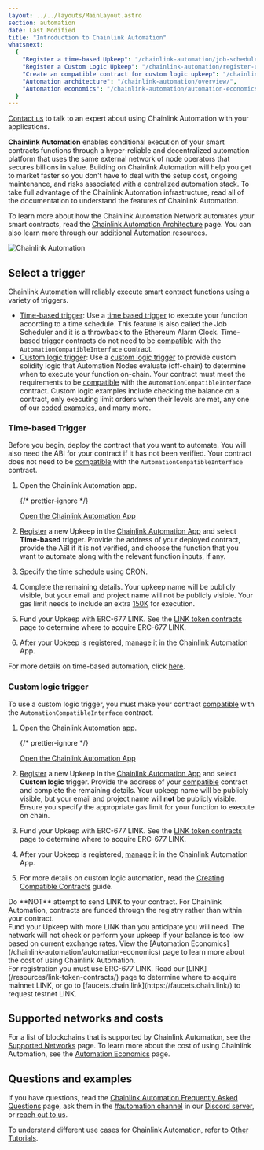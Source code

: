 ```yaml
---
layout: ../../layouts/MainLayout.astro
section: automation
date: Last Modified
title: "Introduction to Chainlink Automation"
whatsnext:
  {
    "Register a time-based Upkeep": "/chainlink-automation/job-scheduler/",
    "Register a Custom Logic Upkeep": "/chainlink-automation/register-upkeep/",
    "Create an compatible contract for custom logic upkeep": "/chainlink-automation/compatible-contracts/",
    "Automation architecture": "/chainlink-automation/overview/",
    "Automation economics": "/chainlink-automation/automation-economics/",
  }
---
```



<Aside type="note" title="Talk to an expert">
  <a href="https://chainlinkcommunity.typeform.com/to/OYQO67EF?page=docs-automation">Contact us</a> to talk to an expert
  about using Chainlink Automation with your applications.
</Aside>

**Chainlink Automation** enables conditional execution of your smart contracts functions through a hyper-reliable and decentralized automation platform that uses the same external network of node operators that secures billions in value. Building on Chainlink Automation will help you get to market faster so you don't have to deal with the setup cost, ongoing maintenance, and risks associated with a centralized automation stack. To take full advantage of the Chainlink Automation infrastructure, read all of the documentation to understand the features of Chainlink Automation.

<YouTube id="https://www.youtube.com/watch?v=dj0impNJdls" />

To learn more about how the Chainlink Automation Network automates your smart contracts, read the [Chainlink Automation Architecture](/chainlink-automation/overview) page. You can also learn more through our [additional Automation resources](https://chain.link/automation#masterclass).

![Chainlink Automation](/images/contract-devs/automation/automation_intro.gif)

## Select a trigger

Chainlink Automation will reliably execute smart contract functions using a variety of triggers.

- [Time-based trigger](#time-based-trigger): Use a [time based trigger](#time-based-trigger) to execute your function according to a time schedule. This feature is also called the Job Scheduler and it is a throwback to the Ethereum Alarm Clock. Time-based trigger contracts do not need to be [compatible](/chainlink-automation/compatible-contracts/#example-contract) with the `AutomationCompatibleInterface` contract.
- [Custom logic trigger](#custom-logic-trigger): Use a [custom logic trigger](#custom-logic-trigger) to provide custom solidity logic that Automation Nodes evaluate (off-chain) to determine when to execute your function on-chain. Your contract must meet the requirements to be [compatible](/chainlink-automation/compatible-contracts/) with the `AutomationCompatibleInterface` contract. Custom logic examples include checking the balance on a contract, only executing limit orders when their levels are met, any one of our [coded examples](/chainlink-automation/util-overview), and many more.

### Time-based Trigger

Before you begin, deploy the contract that you want to automate. You will also need the ABI for your contract if it has not been verified. Your contract does not need to be [compatible](/chainlink-automation/compatible-contracts/) with the `AutomationCompatibleInterface` contract.

1. Open the Chainlink Automation app.

   {/* prettier-ignore */}
   <div class="remix-callout">
      <a href="https://automation.chain.link" >Open the Chainlink Automation App</a>
   </div>

1. [Register](/chainlink-automation/job-scheduler/) a new Upkeep in the [Chainlink Automation App](https://automation.chain.link) and select **Time-based** trigger. Provide the address of your deployed contract, provide the ABI if it is not verified, and choose the function that you want to automate along with the relevant function inputs, if any.

1. Specify the time schedule using [CRON](/chainlink-automation/job-scheduler/#specifying-the-time-schedule).

1. Complete the remaining details. Your upkeep name will be publicly visible, but your email and project name will not be publicly visible. Your gas limit needs to include an extra [150K](/chainlink-automation/job-scheduler/#entering-upkeep-details) for execution.

1. Fund your Upkeep with ERC-677 LINK. See the [LINK token contracts](/resources/link-token-contracts/) page to determine where to acquire ERC-677 LINK.

1. After your Upkeep is registered, [manage](/chainlink-automation/manage-upkeeps/) it in the Chainlink Automation App.

For more details on time-based automation, click [here](/chainlink-automation/job-scheduler/).

### Custom logic trigger

To use a custom logic trigger, you must make your contract [compatible](/chainlink-automation/compatible-contracts/) with the `AutomationCompatibleInterface` contract.

1. Open the Chainlink Automation app.

   {/* prettier-ignore */}
   <div class="remix-callout">
      <a href="https://automation.chain.link" >Open the Chainlink Automation App</a>
   </div>

1. [Register](/chainlink-automation/register-upkeep/) a new Upkeep in the [Chainlink Automation App](https://automation.chain.link) and select **Custom logic** trigger. Provide the address of your [compatible](/chainlink-automation/compatible-contracts/) contract and complete the remaining details. Your upkeep name will be publicly visible, but your email and project name will **not** be publicly visible. Ensure you specify the appropriate gas limit for your function to execute on chain.

1. Fund your Upkeep with ERC-677 LINK. See the [LINK token contracts](/resources/link-token-contracts/) page to determine where to acquire ERC-677 LINK.

1. After your Upkeep is registered, [manage](/chainlink-automation/manage-upkeeps/) it in the Chainlink Automation App.

1. For more details on custom logic automation, read the [Creating Compatible Contracts](/chainlink-automation/compatible-contracts/) guide.

<Aside type="caution" title="WARNING">
  Do **NOT** attempt to send LINK to your contract. For Chainlink Automation, contracts are funded through the registry
  rather than within your contract.
</Aside>

<Aside type="tip" title="Funding Upkeep">
  Fund your Upkeep with more LINK than you anticipate you will need. The network will not check or perform your upkeep
  if your balance is too low based on current exchange rates. View the [Automation
  Economics](/chainlink-automation/automation-economics) page to learn more about the cost of using Chainlink
  Automation.
</Aside>

<Aside type="tip" title="ERC677 Link">
  For registration you must use ERC-677 LINK. Read our [LINK](/resources/link-token-contracts/) page to determine where
  to acquire mainnet LINK, or go to [faucets.chain.link](https://faucets.chain.link/) to request testnet LINK.
</Aside>

## Supported networks and costs

For a list of blockchains that is supported by Chainlink Automation, see the [Supported Networks](/chainlink-automation/supported-networks) page. To learn more about the cost of using Chainlink Automation, see the [Automation Economics](/chainlink-automation/automation-economics) page.

## Questions and examples

If you have questions, read the [Chainlink Automation Frequently Asked Questions](/chainlink-automation/faqs/) page, ask them in the [#automation channel](https://discord.com/channels/592041321326182401/821350860302581771) in our [Discord server](https://discord.gg/qj9qarT), or [reach out to us](https://chain.link/contact?ref_id=cla).

To understand different use cases for Chainlink Automation, refer to [Other Tutorials](/getting-started/other-tutorials/).
